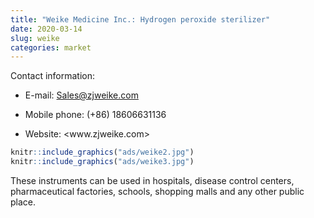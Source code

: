```yaml
---
title: "Weike Medicine Inc.: Hydrogen peroxide sterilizer"
date: 2020-03-14
slug: weike
categories: market
---
```


Contact information:

- E-mail: <Sales@zjweike.com>

- Mobile phone: (+86) 18606631136

- Website: <www.zjweike.com>

```r
knitr::include_graphics("ads/weike2.jpg")
knitr::include_graphics("ads/weike3.jpg")
```

These instruments can be used in hospitals, disease control centers, pharmaceutical factories, schools, shopping malls and any other public place.
